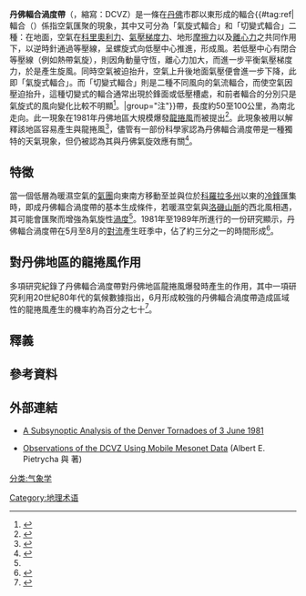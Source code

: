 {{NoteTA|G1=Weather|1=zh-hans:湍流; zh-hk:湍流; zh-tw:亂流;2=zh-cn:风切变;zh-tw:風切;zh-hk:風切變;}}
'''丹佛輻合渦度帶'''（{{lang-en|Denver Convergence Vorticity Zone}}，縮寫：DCVZ）是一條在[[丹佛|丹佛]]市郡以東形成的輻合{{#tag:ref|輻合（{{lang-en|convergence}}）係指空氣匯聚的現象，其中又可分為「氣旋式輻合」和「切變式輻合」二種：在地面，空氣在[[科里奧利力|科里奧利力]]、[[壓強梯度力|氣壓梯度力]]、地形[[摩擦力|摩擦力]]以及[[離心力|離心力]]之共同作用下，以逆時針通過等壓線，呈螺旋式向低壓中心推進，形成風。若低壓中心有閉合等壓線（例如熱帶氣旋），則因角動量守恆，離心力加大，而進一步平衡氣壓梯度力，於是產生旋風。同時空氣被迫抬升，空氣上升後地面氣壓便會進一步下降，此即「氣旋式輻合」。而「切變式輻合」則是二種不同風向的氣流輻合，而使空氣因壓迫抬升，這種切變式的輻合通常出現於鋒面或低壓槽處，和前者輻合的分別只是氣旋式的風向變化比較不明顯<ref name=HKOfu>{{cite web|url=http://www.hko.gov.hk/education/edu01met/wxphe/ele-condiv-c.htm|title=氣象小常識：輻合和輻散|author=香港天文台|accessdate=2015年5月3日|archive-url=https://web.archive.org/web/20150705091159/http://www.hko.gov.hk/education/edu01met/wxphe/ele-condiv-c.htm|archive-date=2015年7月5日|dead-url=no}}{{zh-hant}}</ref>。|group="注"}}帶，長度約50至100公里，為南北走向。此一現象在1981年丹佛地區大規模爆發[[龍捲風|龍捲風]]而被提出<ref name="25 yrs">{{cite conference |first = Edward J. |last = Szoke |title = The Denver Cyclone and Tornadoes 25 Years later: The Continued Challenge of Predicting Non-supercell Tornadoes |booktitle = 23rd Conf Severe Local Storms |pages =  |publisher = American Meteorological Society |date = 2006-11-08 |location = St. Louis, MO |url = https://ams.confex.com/ams/23SLS/techprogram/paper_115160.htm |doi =  |access-date = 2020-08-09 |archive-date = 2016-03-03 |archive-url = https://web.archive.org/web/20160303224654/https://ams.confex.com/ams/23SLS/techprogram/paper_115160.htm |dead-url = no }}</ref>。此現象被用以解釋該地區容易產生{{le|噴流|landspout}}與龍捲風<ref name="Haby">{{cite web |author = Egger Crystal |title = Colorado's Front Range: Understanding Tornadogenesis In relation to the Denver Cyclone |date =  |url = http://www.theweatherprediction.com/weatherpapers/013/ |accessdate = 2014-05-30 |archive-date = 2014-05-31 |archive-url = https://web.archive.org/web/20140531090700/http://www.theweatherprediction.com/weatherpapers/013/ |dead-url = no }}</ref>，儘管有一部份科學家認為丹佛輻合渦度帶是一種獨特的天氣現象，但仍被認為其與丹佛氣旋效應有關<ref name="k5kj.net">{{cite web |author = Sam Barricklow |title = Pietrycha, A. Email correspondence |date =  |url = http://www.k5kj.net/DCVZ.htm |accessdate = 2020-08-10 |archive-date = 2019-11-06 |archive-url = https://web.archive.org/web/20191106074626/http://www.k5kj.net/DCVZ.htm |dead-url = no }}</ref>。
==特徵==
當一個低層為暖濕空氣的[[氣團|氣團]]向東南方移動至{{le|帕默分水嶺|Palmer Divide}}並與位於[[科羅拉多州|科羅拉多州]]以東的[[冷鋒|冷鋒]]匯集時，即成丹佛輻合渦度帶的基本生成條件，若暖濕空氣與[[洛磯山脈|洛磯山脈]]的西北風相遇，其可能會匯聚而增強為氣旋性[[渦度|渦度]]<ref name="Haby"/>。1981年至1989年所進行的一份研究顯示，丹佛輻合渦度帶在5月至8月的[[對流|對流]]產生旺季中，佔了約三分之一的時間形成<ref>{{cite journal|author=Szoke, E.J.|author2=J.A. Augustine|title=1990: 1990: An examination of the mean flow and thermodynamic characteristics of a mesoscale flow feature: The Denver Cyclone|journal=Fourth Conference on Metroscale Processes, Boulder, American Meteorological Society}}</ref>。

==對丹佛地區的龍捲風作用==
多項研究紀錄了丹佛輻合渦度帶對丹佛地區龍捲風爆發時產生的作用，其中一項研究利用20世紀80年代的氣候數據指出，6月形成較強的丹佛輻合渦度帶造成區域性的龍捲風產生的機率約為百分之七十<ref>{{cite journal|author=Szoke, E.J.|author2=J.A. Augustine|title=1990: A decade of tornado occurrence associated with a mesoscale flow feature: The Denver Cyclone|journal=16th Conference on Severe Local Storms, Alberta, Canada, American Meteorological Society|pages=554-559}}</ref>。

==釋義==
<references group="注"/>

==參考資料==
{{reflist}}
==外部連結==
*{{en}} [http://ams.allenpress.com/perlserv/?request=get-abstract&doi=10.1175%2F1520-0493(1984)112%3C0790%3AASAOTD%3E2.0.CO%3B2 A Subsynoptic Analysis of the Denver Tornadoes of 3 June 1981]
*{{en}} [http://stormeyes.org/pietrycha/vortex/dcvz/980716dcvz.html Observations of the DCVZ Using Mobile Mesonet Data]{{Wayback|url=http://stormeyes.org/pietrycha/vortex/dcvz/980716dcvz.html |date=20200124031200 }} (Albert E. Pietrycha 與 {{le|Erik N. Rasmussen}}著)

[[Category:地理术语|Category:地理术语]]
[[分类:气象学|分类:气象学]]